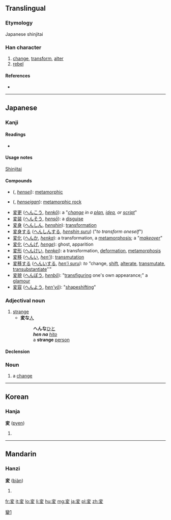 {{also|變|变}}
==Translingual==
{{ja-forms|変|[[变]]|[[變]]}}

===Etymology===
Japanese shinjitai {{Han simp|變|f=䜌|t=亦}}

===Han character===
{{Han char|rn=35|rad=夊|as=06|sn=9|four=|canj=卜金竹水 (YCHE)}}

# [[change]], [[transform]], [[alter]]
# [[rebel]]

====References====
* {{Han ref|kx=0245.101|dkj=05703|hdz=20869.080|uh=5909|ud=22793}}

----

==Japanese==

===Kanji===
{{ja-kanji|grade=4|rs=夊06}}

====Readings====
* {{ja-readings|on=[[へん]] (''hen'')|kun=[[かわる]] (''kawaru''), [[かえる]] (''kaeru'')}}

====Usage notes====
[[shinjitai|Shinjitai]]

====Compounds====
{{der-top|Compounds}}
* {{l|ja|変成}} ({{l|ja|へんせい}}, ''[[hensei]]''): [[metamorphic]]
* {{l|ja|変成岩}} ({{l|ja|へんせいがん}}, ''[[henseigan]]''): [[metamorphic rock]]
* [[変更]] ([[へんこう]], ''[[henkō]]''): a "''[[change]] in a [[plan]], [[idea]], or [[script]]''"
* [[変装]] ([[へんそう]], ''[[hensō]]''): a [[disguise]]
* [[変身]] ([[へんしん]], ''[[henshin]]''): [[transformation]]
* [[変身する]] ([[へんしんする]], ''[[henshin suru]]'') ("''to transform oneself''")
* [[変化]] ([[へんか]], ''[[henka]]''): a transformation, a [[metamorphosis]]; a "''[[makeover]]''"
* [[変化]] ([[へんげ]], ''[[henge]]''): ghost, apparition
* [[変形]] ([[へんけい]], ''[[henkei]]''):  a transformation, [[deformation]], [[metamorphosis]]
* [[変移]] ([[へんい]], ''[[hen'i]]''): [[transmutation]]
* [[変移する]] ([[へんいする]], ''[[hen'i suru]]): to "''change, [[shift]], [[alterate]], [[transmutate]], [[transubstantiate]]''"
* [[変貌]] ([[へんぼう]], ''[[henbō]]''): "[[transfiguring]] one's own appearance;" a [[glamour]]
* [[変容]] ([[へんよう]], ''[[hen'yō]]''):  "[[shapeshifting]]"
{{bottom}}

===Adjectival noun===
{{ja-adj|s|decl=na|hira=へん|rom=hen|kyu=變}}

# [[strange]]
#* '''変な'''[[人]]
#*: '''へんな'''[[ひと]]
#*: '''''hen na''' [[hito]]''
#*: a '''strange''' [[person]]

====Declension====
{{ja-na|変|へん|hen}}

===Noun===
{{ja-noun|s|hira=へん|rom=hen|kyu=變}}

# a [[change]]

[[Category:CJKV characters simplified differently in Japan and China|變1]]

----

==Korean==

===Hanja===
'''変''' ([[pyen]])<!--needs hangul-->

# {{defn|lang=ko|sort=夊06}}

----

==Mandarin==

===Hanzi===
'''変''' ([[biàn]])

# {{defn|lang=cmn|sort=夊06}}

[[fr:変]]
[[it:変]]
[[lo:変]]
[[li:変]]
[[hu:変]]
[[mg:変]]
[[ja:変]]
[[pl:変]]
[[zh:変]]